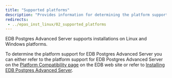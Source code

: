 ```yaml
---
title: "Supported platforms"
description: "Provides information for determining the platform support for EDB Postgres Advanced Server"
redirects:
 - ../epas_inst_linux/02_supported_platforms
---
```


EDB Postgres Advanced Server supports installations on Linux and Windows platforms. 

To determine the platform support for EDB Postgres Advanced Server you can either refer to the platform support for EDB Postgres Advanced Server on the [Platform Compatibility page](https://www.enterprisedb.com/platform-compatibility#epas) on the EDB web site or refer to [Installing EDB Postgres Advanced Server](../installing).




